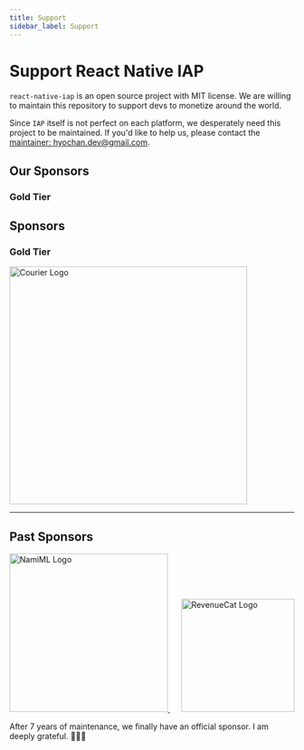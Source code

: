 ```yaml
---
title: Support
sidebar_label: Support
---
```



<AdFitTopFixed />

# Support React Native IAP

`react-native-iap` is an open source project with MIT license. We are willing to
maintain this repository to support devs to monetize around the world.

Since `IAP` itself is not perfect on each platform, we desperately need
this project to be maintained. If you'd like to help us, please contact the [maintainer: hyochan.dev@gmail.com](mailto:hyochan.dev@gmail.com).

## Our Sponsors

### Gold Tier

## Sponsors

### <span>Gold Tier</span>

<a href="https://www.courier.com/?utm_source=react-native-iap&utm_campaign=osssponsors">
    <img src="https://github.com/user-attachments/assets/319d8966-6839-498d-8ead-ce8cc72c3bca" width="420" alt="Courier Logo" />
</a>

---

## Past Sponsors

<a href="https://namiml.com">
    <img src="https://github.com/hyochan/react-native-iap/assets/27461460/89d71f61-bb73-400a-83bd-fe0f96eb726e" width="280" alt="NamiML Logo" />
</a>&nbsp;&nbsp;&nbsp;&nbsp;
<a href="https://www.revenuecat.com">
    <img src="https://github.com/hyochan/react-native-iap/assets/27461460/1e387a47-afe0-4b85-ad78-1064ca6623fa" width="200" alt="RevenueCat Logo" />
</a>

After 7 years of maintenance, we finally have an official sponsor. I am deeply grateful. 🙇🏻‍♂️
